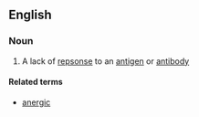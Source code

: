 ==English==

===Noun===
{{en-noun|-}}

# A lack of [[repsonse]] to an [[antigen]] or [[antibody]]

====Related terms====
*[[anergic]]